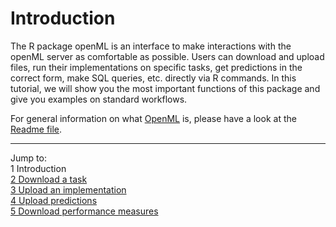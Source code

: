 Introduction
============

The R package openML is an interface to make interactions with the openML server as comfortable as possible. Users can download and upload files, run their implementations on specific tasks, get predictions in the correct form, make SQL queries, etc. directly via R commands. In this tutorial, we will show you the most important functions of this package and give you examples on standard workflows.

For general information on what [OpenML](http://openml.org/) is, please have a look at the [Readme file](https://github.com/openml/OpenML/blob/master/README.md).

----------------------------------------------------------------------------------------------------------------------
Jump to:   
1 Introduction  
[2 Download a task](2-Download-a-task.md)  
[3 Upload an implementation](3-Upload-an-implementation.md)  
[4 Upload predictions](4-Upload-predictions.md)  
[5 Download performance measures](5-Download-performance-measures.md)